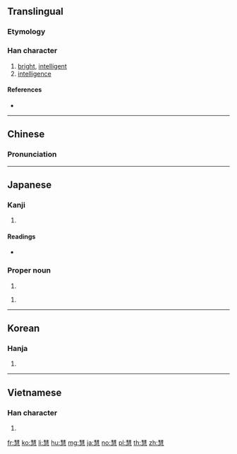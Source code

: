 ==Translingual==

===Etymology===
{{Han compound|彗|心|c1=p|c2=s|t2=heart|ls=psc}}

===Han character===
{{Han char|rn=61|rad=心|as=11|sn=15|four=55337|canj=QJSMP|ids=⿱彗心}}

# [[bright]], [[intelligent]]
# [[intelligence]]

====References====
* {{Han ref|kx=0399.180|dkj=11116|dj=0739.060|hdz=42340.050|uh=6167|ud=24935|bh=BC7A|bd=48250}}

----

==Chinese==
{{zh-forms}}

===Pronunciation===
{{zh-pron
|m=huì
|c=wai3,wai6
|mn=
|mc=y
|oc=y
|ma=
|cat=a,n
}}

----

==Japanese==

===Kanji===
{{ja-kanji|grade=|rs=心11}}

# {{defn|lang=ja|sort=心11}}

====Readings====
* {{ja-readings|on=[[けい]] (kei), [[え]] (e)|kun=[[さとい]] (satoi)}}

===Proper noun===
{{ja-pos|k|proper|hira=けい|rom=Kei}}

# {{given name|male|lang=ja|sort=けい}}

{{ja-pos|k|proper|hira=さとし|rom=Satoshi}}

# {{given name|male|lang=ja|sort=さとし}}

----

==Korean==

===Hanja===
{{ko-hanja|hangeul=혜|eumhun=|rv=hye|mr=hye|y=hyey}}

# {{defn|lang=ko|sort=心11}}

----

==Vietnamese==

===Han character===
{{vi-hantu|[[tuệ]], [[huệ]]|rs=心11}}

# {{defn|lang=vi|sort=心11}}

[[fr:慧]]
[[ko:慧]]
[[li:慧]]
[[hu:慧]]
[[mg:慧]]
[[ja:慧]]
[[no:慧]]
[[pl:慧]]
[[th:慧]]
[[zh:慧]]